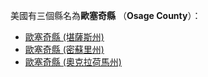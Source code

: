 美國有三個縣名為'''歐塞奇縣''' （'''Osage County'''）：
* [[歐塞奇縣_(堪薩斯州)|歐塞奇縣 (堪薩斯州)]]
* [[歐塞奇縣_(密蘇里州)|歐塞奇縣 (密蘇里州)]]
* [[歐塞奇縣_(奧克拉荷馬州)|歐塞奇縣 (奧克拉荷馬州)]]
{{disambig|O歐塞奇縣|Cat=四字县名消歧义}}